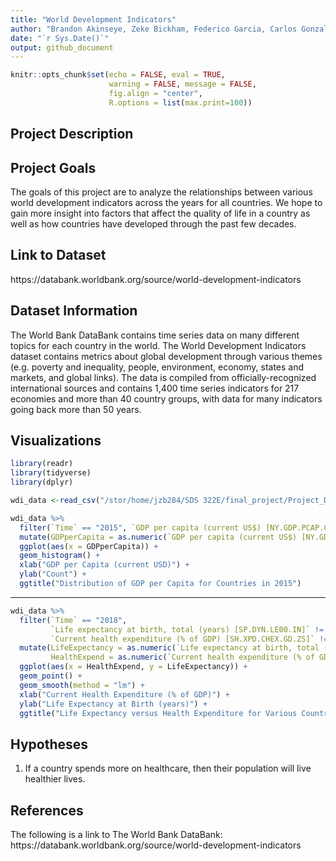 ```yaml
---
title: "World Development Indicators"
author: "Brandon Akinseye, Zeke Bickham, Federico Garcia, Carlos Gonzalez, Gabriel Gray, Kevin Yu"
date: "`r Sys.Date()`"
output: github_document
---
```


```r
knitr::opts_chunk$set(echo = FALSE, eval = TRUE,  
                      warning = FALSE, message = FALSE, 
                      fig.align = "center",
                      R.options = list(max.print=100))
```

## Project Description


## Project Goals
The goals of this project are to analyze the relationships between various world development indicators across the years for all countries. We hope to gain more insight into factors that affect the quality of life in a country as well as how countries have developed through the past few decades.

## Link to Dataset
https://databank.worldbank.org/source/world-development-indicators

## Dataset Information
The World Bank DataBank contains time series data on many different topics for each country in the world. The World Development Indicators dataset contains metrics about global development through various themes (e.g. poverty and inequality, people, environment, economy, states and markets, and global links). The data is compiled from officially-recognized international sources and contains 1,400 time series indicators for 217 economies and more than 40 country groups, with data for many indicators going back more than 50 years.

## Visualizations

```r
library(readr)
library(tidyverse)
library(dplyr)

wdi_data <-read_csv("/stor/home/jzb284/SDS 322E/final_project/Project_Data_1.csv", show_col_types = FALSE)

wdi_data %>%
  filter(`Time` == "2015", `GDP per capita (current US$) [NY.GDP.PCAP.CD]` != "..") %>%
  mutate(GDPperCapita = as.numeric(`GDP per capita (current US$) [NY.GDP.PCAP.CD]`)) %>%
  ggplot(aes(x = GDPperCapita)) +
  geom_histogram() +
  xlab("GDP per Capita (current USD)") +
  ylab("Count") +
  ggtitle("Distribution of GDP per Capita for Countries in 2015")
```
---
```r
wdi_data %>%
  filter(`Time` == "2018",
         `Life expectancy at birth, total (years) [SP.DYN.LE00.IN]` != "..",
         `Current health expenditure (% of GDP) [SH.XPD.CHEX.GD.ZS]` != "..") %>%
  mutate(LifeExpectancy = as.numeric(`Life expectancy at birth, total (years) [SP.DYN.LE00.IN]`),
         HealthExpend = as.numeric(`Current health expenditure (% of GDP) [SH.XPD.CHEX.GD.ZS]`)) %>%
  ggplot(aes(x = HealthExpend, y = LifeExpectancy)) +
  geom_point() +
  geom_smooth(method = "lm") +
  xlab("Current Health Expenditure (% of GDP)") +
  ylab("Life Expectancy at Birth (years)") +
  ggtitle("Life Expectancy versus Health Expenditure for Various Countries in 2018")
```

## Hypotheses
1. If a country spends more on healthcare, then their population will live healthier lives.

## References

The following is a link to The World Bank DataBank:
https://databank.worldbank.org/source/world-development-indicators